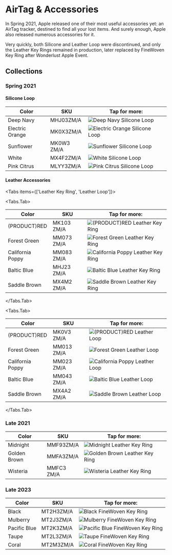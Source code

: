 
# AirTag & Accessories

In Spring 2021, Apple released one of their most useful accessories yet: an AirTag tracker, destined to find all your lost items. And surely enough, Apple also released numerous accessories for it.

Very quickly, both Silicone and Leather Loop were discontinued, and only the Leather Key Rings remained in production, later replaced by FineWoven Key Ring after Wonderlust Apple Event.

## Collections

### Spring 2021

#### Silicone Loop

| Color | SKU | Tap for more: |
| --- | --- | --- |
| Deep Navy | MHJ03<wbr/>ZM/A | <Link href="/others/airtag/MHJ03" scroll={true}><img src="/everypreview/MHJ03.webp" alt="Deep Navy Silicone Loop"/></Link> |
| Electric Orange | MK0X3<wbr/>ZM/A | <Link href="/others/airtag/MK0X3" scroll={true}><img src="/everypreview/MK0X3.webp" alt="Electric Orange Silicone Loop"/></Link> |
| Sunflower | MK0W3<wbr/>ZM/A | <Link href="/others/airtag/MK0W3" scroll={true}><img src="/everypreview/MK0W3.webp" alt="Sunflower Silicone Loop"/></Link> |
| White | MX4F2<wbr/>ZM/A | <Link href="/others/airtag/MX4F2" scroll={true}><img src="/everypreview/MX4F2.webp" alt="White Silicone Loop"/></Link> |
| Pink Citrus | MLYY3<wbr/>ZM/A | <Link href="/others/airtag/MLYY3" scroll={true}><img src="/everypreview/MLYY3.webp" alt="Pink Citrus Silicone Loop"/></Link> |

#### Leather Accessories

<Tabs
  items={['Leather Key Ring', 'Leather Loop']}>

<Tabs.Tab>

| Color | SKU | Tap for more: |
| --- | --- | --- |
| (PRODUCT)RED | MK103<wbr/>ZM/A | <Link href="/others/airtag/MK103" scroll={true}><img src="/everypreview/MK103.webp" alt="(PRODUCT)RED Leather Key Ring"/></Link> |
| Forest Green | MM073<wbr/>ZM/A | <Link href="/others/airtag/MM073" scroll={true}><img src="/everypreview/MM073.webp" alt="Forest Green Leather Key Ring"/></Link> |
| California Poppy | MM083<wbr/>ZM/A | <Link href="/others/airtag/MM083" scroll={true}><img src="/everypreview/MM083.webp" alt="California Poppy Leather Key Ring"/></Link> |
| Baltic Blue | MHJ23<wbr/>ZM/A | <Link href="/others/airtag/MHJ23" scroll={true}><img src="/everypreview/MHJ23.webp" alt="Baltic Blue Leather Key Ring"/></Link> |
| Saddle Brown | MX4M2<wbr/>ZM/A | <Link href="/others/airtag/MX4M2" scroll={true}><img src="/everypreview/MX4M2.webp" alt="Saddle Brown Leather Key Ring"/></Link> |

</Tabs.Tab>

<Tabs.Tab>

| Color | SKU | Tap for more: |
| --- | --- | --- |
| (PRODUCT)RED | MK0V3<wbr/>ZM/A | <Link href="/others/airtag/MK0V3" scroll={true}><img src="/everypreview/MK0V3.webp" alt="(PRODUCT)RED Leather Loop"/></Link> |
| Forest Green | MM013<wbr/>ZM/A | <Link href="/others/airtag/MM013" scroll={true}><img src="/everypreview/MM013.webp" alt="Forest Green Leather Loop"/></Link> |
| California Poppy | MM023<wbr/>ZM/A | <Link href="/others/airtag/MM023" scroll={true}><img src="/everypreview/MM023.webp" alt="California Poppy Leather Loop"/></Link> |
| Baltic Blue | MM043<wbr/>ZM/A | <Link href="/others/airtag/MM043" scroll={true}><img src="/everypreview/MM043.webp" alt="Baltic Blue Leather Loop"/></Link> |
| Saddle Brown | MX4A2<wbr/>ZM/A | <Link href="/others/airtag/MX4A2" scroll={true}><img src="/everypreview/MX4A2.webp" alt="Saddle Brown Leather Loop"/></Link> |

</Tabs.Tab>
</Tabs>

### Late 2021

| Color | SKU | Tap for more: |
| --- | --- | --- |
| Midnight | MMF93<wbr/>ZM/A | <Link href="/others/airtag/MMF93" scroll={true}><img src="/everypreview/MMF93.webp" alt="Midnight Leather Key Ring"/></Link> |
| Golden Brown | MMFA3<wbr/>ZM/A | <Link href="/others/airtag/MMFA3" scroll={true}><img src="/everypreview/MMFA3.webp" alt="Golden Brown Leather Key Ring"/></Link> |
| Wisteria | MMFC3<wbr/>ZM/A | <Link href="/others/airtag/MMFC3" scroll={true}><img src="/everypreview/MMFC3.webp" alt="Wisteria Leather Key Ring"/></Link> |

### Late 2023

| Color | SKU | Tap for more: |
| --- | --- | --- |
| Black | MT2H3<wbr/>ZM/A | <Link href="/others/airtag/MT2H3" scroll={true}><img src="/everypreview/MT2H3.webp" alt="Black FineWoven Key Ring"/></Link> |
| Mulberry | MT2J3<wbr/>ZM/A | <Link href="/others/airtag/MT2J3" scroll={true}><img src="/everypreview/MT2J3.webp" alt="Mulberry FineWoven Key Ring"/></Link> |
| Pacific Blue | MT2K3<wbr/>ZM/A | <Link href="/others/airtag/MT2K3" scroll={true}><img src="/everypreview/MT2K3.webp" alt="Pacific Blue FineWoven Key Ring"/></Link> |
| Taupe | MT2L3<wbr/>ZM/A | <Link href="/others/airtag/MT2L3" scroll={true}><img src="/everypreview/MT2L3.webp" alt="Taupe FineWoven Key Ring"/></Link> |
| Coral | MT2M3<wbr/>ZM/A | <Link href="/others/airtag/MT2M3" scroll={true}><img src="/everypreview/MT2M3.webp" alt="Coral FineWoven Key Ring"/></Link> |
